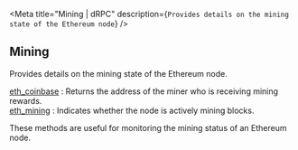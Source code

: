 
<Meta
  title="Mining | dRPC"
  description={`Provides details on the mining state of the Ethereum node`}
/>
## Mining

Provides details on the mining state of the Ethereum node.

[eth_coinbase](/ethereum-api/mining/eth_coinbase) : Returns the address of the miner who is receiving mining rewards. \
[eth_mining](/ethereum-api/mining/eth_mining) : Indicates whether the node is actively mining blocks.

These methods are useful for monitoring the mining status of an Ethereum node.

<Space h={16} />
<GetStarted />
